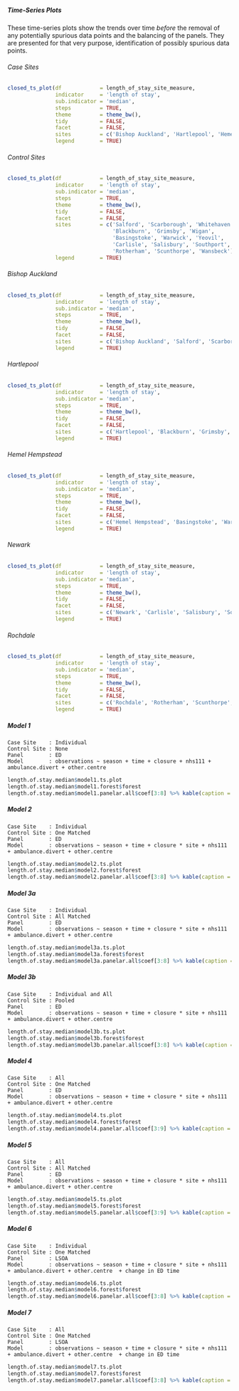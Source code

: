 ##### Time-Series Plots

These time-series plots show the trends over time *before* the removal of any potentially spurious data points and the balancing of the panels.  They are presented for that very purpose, identification of possibly spurious data points.

###### Case Sites

```r
closed_ts_plot(df            = length_of_stay_site_measure,
               indicator     = 'length of stay',
               sub.indicator = 'median',
               steps         = TRUE,
               theme         = theme_bw(),
               tidy          = FALSE,
               facet         = FALSE,
               sites         = c('Bishop Auckland', 'Hartlepool', 'Hemel Hempstead', 'Newark', 'Rochdale'),
               legend        = TRUE)
```

###### Control Sites

```r
closed_ts_plot(df            = length_of_stay_site_measure,
               indicator     = 'length of stay',
               sub.indicator = 'median',
               steps         = TRUE,
               theme         = theme_bw(),
               tidy          = FALSE,
               facet         = FALSE,
               sites         = c('Salford', 'Scarborough', 'Whitehaven',
                                 'Blackburn', 'Grimsby', 'Wigan',
                                 'Basingstoke', 'Warwick', 'Yeovil',
                                 'Carlisle', 'Salisbury', 'Southport',
                                 'Rotherham', 'Scunthorpe', 'Wansbeck'),
               legend        = TRUE)
```

###### Bishop Auckland

```r
closed_ts_plot(df            = length_of_stay_site_measure,
               indicator     = 'length of stay',
               sub.indicator = 'median',
               steps         = TRUE,
               theme         = theme_bw(),
               tidy          = FALSE,
               facet         = FALSE,
               sites         = c('Bishop Auckland', 'Salford', 'Scarborough', 'Whitehaven'),
               legend        = TRUE)
```

###### Hartlepool

```r
closed_ts_plot(df            = length_of_stay_site_measure,
               indicator     = 'length of stay',
               sub.indicator = 'median',
               steps         = TRUE,
               theme         = theme_bw(),
               tidy          = FALSE,
               facet         = FALSE,
               sites         = c('Hartlepool', 'Blackburn', 'Grimsby', 'Wigan'),
               legend        = TRUE)
```

###### Hemel Hempstead

```r
closed_ts_plot(df            = length_of_stay_site_measure,
               indicator     = 'length of stay',
               sub.indicator = 'median',
               steps         = TRUE,
               theme         = theme_bw(),
               tidy          = FALSE,
               facet         = FALSE,
               sites         = c('Hemel Hempstead', 'Basingstoke', 'Warwick', 'Yeovil'),
               legend        = TRUE)
```

###### Newark

```r
closed_ts_plot(df            = length_of_stay_site_measure,
               indicator     = 'length of stay',
               sub.indicator = 'median',
               steps         = TRUE,
               theme         = theme_bw(),
               tidy          = FALSE,
               facet         = FALSE,
               sites         = c('Newark', 'Carlisle', 'Salisbury', 'Southport'),
               legend        = TRUE)
```

###### Rochdale

```r
closed_ts_plot(df            = length_of_stay_site_measure,
               indicator     = 'length of stay',
               sub.indicator = 'median',
               steps         = TRUE,
               theme         = theme_bw(),
               tidy          = FALSE,
               facet         = FALSE,
               sites         = c('Rochdale', 'Rotherham', 'Scunthorpe', 'Wansbeck'),
               legend        = TRUE)
```

##### Model 1
`Case Site    : Individual`\
`Control Site : None`\
`Panel        : ED`\
`Model        : observations ~ season + time + closure + nhs111 + ambulance.divert + other.centre `\

```r
length.of.stay.median$model1.ts.plot
length.of.stay.median$model1.forest$forest
length.of.stay.median$model1.panelar.all$coef[3:8] %>% kable(caption = length.of.stay.median$model1.panelar.all$caption)
```

##### Model 2

`Case Site    : Individual`\
`Control Site : One Matched`\
`Panel        : ED`\
`Model        : observations ~ season + time + closure * site + nhs111 + ambulance.divert + other.centre `\

```r
length.of.stay.median$model2.ts.plot
length.of.stay.median$model2.forest$forest
length.of.stay.median$model2.panelar.all$coef[3:8] %>% kable(caption = length.of.stay.median$model2.panelar.all$caption)
```

##### Model 3a

`Case Site    : Individual`\
`Control Site : All Matched`\
`Panel        : ED`\
`Model        : observations ~ season + time + closure * site + nhs111 + ambulance.divert + other.centre `\

```r
length.of.stay.median$model3a.ts.plot
length.of.stay.median$model3a.forest$forest
length.of.stay.median$model3a.panelar.all$coef[3:8] %>% kable(caption = length.of.stay.median$model3a.panelar.all$caption)
```

##### Model 3b

`Case Site    : Individual and All`\
`Control Site : Pooled`\
`Panel        : ED`\
`Model        : observations ~ season + time + closure * site + nhs111 + ambulance.divert + other.centre`\

```r
length.of.stay.median$model3b.ts.plot
length.of.stay.median$model3b.forest$forest
length.of.stay.median$model3b.panelar.all$coef[3:8] %>% kable(caption = length.of.stay.median$model3b.panelar.all$caption)
```

##### Model 4

`Case Site    : All`\
`Control Site : One Matched`\
`Panel        : ED`\
`Model        : observations ~ season + time + closure * site + nhs111 + ambulance.divert + other.centre `\

```r
length.of.stay.median$model4.ts.plot
length.of.stay.median$model4.forest$forest
length.of.stay.median$model4.panelar.all$coef[3:9] %>% kable(caption = length.of.stay.median$model4.panelar.all$caption)
```

##### Model 5

`Case Site    : All`\
`Control Site : All Matched`\
`Panel        : ED`\
`Model        : observations ~ season + time + closure * site + nhs111 + ambulance.divert + other.centre `\


```r
length.of.stay.median$model5.ts.plot
length.of.stay.median$model5.forest$forest
length.of.stay.median$model5.panelar.all$coef[3:9] %>% kable(caption = length.of.stay.median$model5.panelar.all$caption)
```

##### Model 6

`Case Site    : Individual`\
`Control Site : One Matched`\
`Panel        : LSOA`\
`Model        : observations ~ season + time + closure * site + nhs111 + ambulance.divert + other.centre  + change in ED time`\

```r
length.of.stay.median$model6.ts.plot
length.of.stay.median$model6.forest$forest
length.of.stay.median$model6.panelar.all$coef[3:8] %>% kable(caption = length.of.stay.median$model6.panelar.all$caption)
```

##### Model 7

`Case Site    : All`\
`Control Site : One Matched`\
`Panel        : LSOA`\
`Model        : observations ~ season + time + closure * site + nhs111 + ambulance.divert + other.centre  + change in ED time`\

```r
length.of.stay.median$model7.ts.plot
length.of.stay.median$model7.forest$forest
length.of.stay.median$model7.panelar.all$coef[3:8] %>% kable(caption = length.of.stay.median$model7.panelar.all$caption)
```
